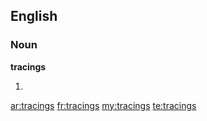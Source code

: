 ==English==

===Noun===
'''tracings'''

# {{plural of|[[tracing]]}}

[[ar:tracings]]
[[fr:tracings]]
[[my:tracings]]
[[te:tracings]]